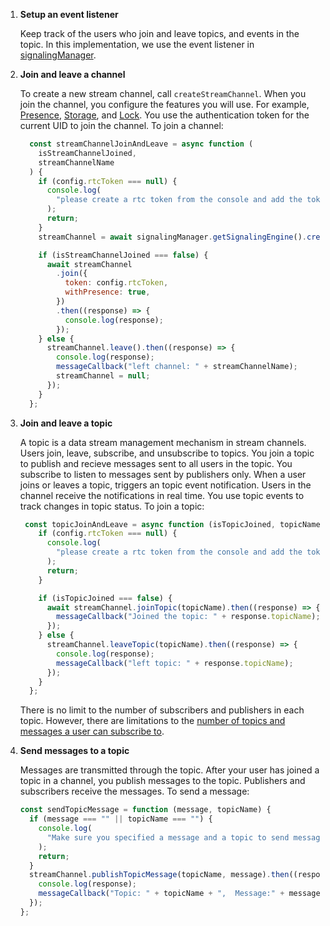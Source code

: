<PlatformWrapper platform="web">

1. **Setup an event listener**

    Keep track of the users who join and leave topics, and events in the topic. In this implementation, we use the
  event listener in [signalingManager](/en/signaling/get-started/get-started-sdk#handle-events).

1. **Join and leave a channel**

    To create a new stream channel, call `createStreamChannel`. When you join the channel, you configure the features
    you will use. For example, [Presence](/en/signaling/reference/api#presence), [Storage](/en/signaling/reference/api#storage), and [Lock](/en/signaling/reference/api#lock). You use the authentication
    token for the current UID to join the channel. To join a channel:

      ```javascript
        const streamChannelJoinAndLeave = async function (
          isStreamChannelJoined,
          streamChannelName
        ) {
          if (config.rtcToken === null) {
            console.log(
              "please create a rtc token from the console and add the token to the RtcToken variable in 'src/signaling_manager/config.json'"
            );
            return;
          }
          streamChannel = await signalingManager.getSignalingEngine().createStreamChannel(streamChannelName); // creates stream channel

          if (isStreamChannelJoined === false) {
            await streamChannel
              .join({
                token: config.rtcToken,
                withPresence: true,
              })
              .then((response) => {
                console.log(response);
              });
          } else {
            streamChannel.leave().then((response) => {
              console.log(response);
              messageCallback("left channel: " + streamChannelName);
              streamChannel = null;
            });
          }
        };
      ```

1. **Join and leave a topic**

     A topic is a data stream management mechanism in stream channels. Users join, leave, subscribe, and
    unsubscribe to topics. You join a topic to publish and recieve messages sent to all users in the topic.
  You subscribe to listen to messages sent by publishers only. When a user joins or leaves a topic, <Vg k="MESS"/>
  triggers an topic event notification. Users in the channel receive the notifications in real time. You use topic events
  to track changes in topic status. To join a topic:

    ```javascript
     const topicJoinAndLeave = async function (isTopicJoined, topicName) {
        if (config.rtcToken === null) {
          console.log(
            "please create a rtc token from the console and add the token to the RtcToken variable in '<samples-root>/src/signaling_manager/config.json'"
          );
          return;
        }

        if (isTopicJoined === false) {
          await streamChannel.joinTopic(topicName).then((response) => {
            messageCallback("Joined the topic: " + response.topicName);
          });
        } else {
          streamChannel.leaveTopic(topicName).then((response) => {
            console.log(response);
            messageCallback("left topic: " + response.topicName);
          });
        }
      };
    ```

    There is no limit to the number of subscribers and publishers in each topic. However, there are limitations to
  the [number of topics and messages a user can subscribe to](/en/signaling/reference/limitations).

1. **Send messages to a topic**

   Messages are transmitted through the topic. After your user has joined a topic in a channel, you
  publish messages to the topic. Publishers and subscribers receive the messages. To send a message:

    ```javascript
    const sendTopicMessage = function (message, topicName) {
      if (message === "" || topicName === "") {
        console.log(
          "Make sure you specified a message and a topic to send messages"
        );
        return;
      }
      streamChannel.publishTopicMessage(topicName, message).then((response) => {
        console.log(response);
        messageCallback("Topic: " + topicName + ",  Message:" + message);
      });
    };
    ```
</PlatformWrapper>
